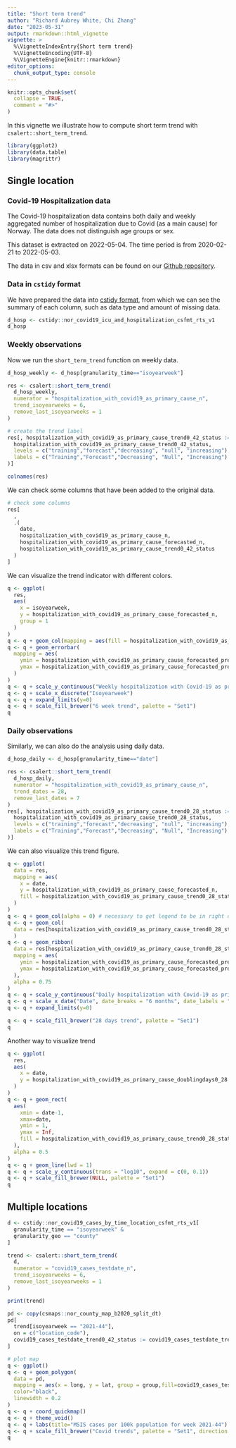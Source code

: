 ```yaml
---
title: "Short term trend"
author: "Richard Aubrey White, Chi Zhang"
date: "2023-05-31"
output: rmarkdown::html_vignette
vignette: >
  %\VignetteIndexEntry{Short term trend}
  %\VignetteEncoding{UTF-8}
  %\VignetteEngine{knitr::rmarkdown}
editor_options: 
  chunk_output_type: console
---
```


```r
knitr::opts_chunk$set(
  collapse = TRUE,
  comment = "#>"
)
```

In this vignette we illustrate how to compute short term trend with `csalert::short_term_trend`.

```r
library(ggplot2)
library(data.table)
library(magrittr)
```

## Single location

### Covid-19 Hospitalization data

The Covid-19 hospitalization data contains both daily and weekly aggregated number of hospitalization due to Covid (as a main cause) for Norway. The data does not distinguish age groups or sex. 

This dataset is extracted on 2022-05-04. The time period is from 2020-02-21 to 2022-05-03. 

The data in csv and xlsx formats can be found on our [Github repository](https://github.com/folkehelseinstituttet/surveillance_data). 


### Data in `cstidy` format

We have prepared the data into [cstidy format](http://csids.no/cstidy/articles/csfmt_rts_data_v1.html), from which we can see the summary of each column, such as data type and amount of missing data. 

```r
d_hosp <- cstidy::nor_covid19_icu_and_hospitalization_csfmt_rts_v1
d_hosp
```

### Weekly observations

Now we run the `short_term_trend` function on weekly data. 

```r
d_hosp_weekly <- d_hosp[granularity_time=="isoyearweek"]

res <- csalert::short_term_trend(
  d_hosp_weekly, 
  numerator = "hospitalization_with_covid19_as_primary_cause_n",
  trend_isoyearweeks = 6,
  remove_last_isoyearweeks = 1
)

# create the trend label
res[, hospitalization_with_covid19_as_primary_cause_trend0_42_status := factor(
  hospitalization_with_covid19_as_primary_cause_trend0_42_status,
  levels = c("training","forecast","decreasing", "null", "increasing"),
  labels = c("Training","Forecast","Decreasing", "Null", "Increasing")
)]

colnames(res)
```


We can check some columns that have been added to the original data. 

```r
# check some columns 
res[
  ,
  .(
    date, 
    hospitalization_with_covid19_as_primary_cause_n, 
    hospitalization_with_covid19_as_primary_cause_forecasted_n,
    hospitalization_with_covid19_as_primary_cause_trend0_42_status
  )
]
```

We can visualize the trend indicator with different colors.

```r
q <- ggplot(
  res, 
  aes(
    x = isoyearweek, 
    y = hospitalization_with_covid19_as_primary_cause_forecasted_n,
    group = 1
  )
)
q <- q + geom_col(mapping = aes(fill = hospitalization_with_covid19_as_primary_cause_trend0_42_status))
q <- q + geom_errorbar(
  mapping = aes(
    ymin = hospitalization_with_covid19_as_primary_cause_forecasted_predinterval_q02x5_n,
    ymax = hospitalization_with_covid19_as_primary_cause_forecasted_predinterval_q97x5_n
  )
)
q <- q + scale_y_continuous("Weekly hospitalization with Covid-19 as primary cause", expand = c(0, 0.1))
q <- q + scale_x_discrete("Isoyearweek")
q <- q + expand_limits(y=0)
q <- q + scale_fill_brewer("6 week trend", palette = "Set1")
q
```

### Daily observations

Similarly, we can also do the analysis using daily data.

```r
d_hosp_daily <- d_hosp[granularity_time=="date"]

res <- csalert::short_term_trend(
  d_hosp_daily, 
  numerator = "hospitalization_with_covid19_as_primary_cause_n",
  trend_dates = 28,
  remove_last_dates = 7
)
res[, hospitalization_with_covid19_as_primary_cause_trend0_28_status := factor(
  hospitalization_with_covid19_as_primary_cause_trend0_28_status,
  levels = c("training","forecast","decreasing", "null", "increasing"),
  labels = c("Training","Forecast","Decreasing", "Null", "Increasing")
)]

```

We can also visualize this trend figure.

```r
q <- ggplot(
  data = res, 
  mapping = aes(
    x = date, 
    y = hospitalization_with_covid19_as_primary_cause_forecasted_n, 
    fill = hospitalization_with_covid19_as_primary_cause_trend0_28_status
  )
)
q <- q + geom_col(alpha = 0) # necessary to get legend to be in right order
q <- q + geom_col(
  data = res[hospitalization_with_covid19_as_primary_cause_trend0_28_status!="Forecast"]
  )
q <- q + geom_ribbon(
  data = res[hospitalization_with_covid19_as_primary_cause_trend0_28_status=="Forecast"], 
  mapping = aes(
    ymin = hospitalization_with_covid19_as_primary_cause_forecasted_predinterval_q02x5_n,
    ymax = hospitalization_with_covid19_as_primary_cause_forecasted_predinterval_q97x5_n
  ),
  alpha = 0.75
)
q <- q + scale_y_continuous("Daily hospitalization with Covid-19 as primary cause", expand = c(0, 0.1))
q <- q + scale_x_date("Date", date_breaks = "6 months", date_labels = "%y-%m-%d")
q <- q + expand_limits(y=0)

q <- q + scale_fill_brewer("28 days trend", palette = "Set1")
q
```

Another way to visualize trend

```r
q <- ggplot(
  res, 
  aes(
    x = date, 
    y = hospitalization_with_covid19_as_primary_cause_doublingdays0_28
  )
)
q <- q + geom_rect(
  aes(
    xmin = date-1, 
    xmax=date, 
    ymin = 1,
    ymax = Inf, 
    fill = hospitalization_with_covid19_as_primary_cause_trend0_28_status
  ), 
  alpha = 0.5
)
q <- q + geom_line(lwd = 1)
q <- q + scale_y_continuous(trans = "log10", expand = c(0, 0.1))
q <- q + scale_fill_brewer(NULL, palette = "Set1")
q
```

## Multiple locations

```r
d <- cstidy::nor_covid19_cases_by_time_location_csfmt_rts_v1[
  granularity_time == "isoyearweek" & 
  granularity_geo == "county"
]

trend <- csalert::short_term_trend(
  d,
  numerator = "covid19_cases_testdate_n",
  trend_isoyearweeks = 6,
  remove_last_isoyearweeks = 1
)

print(trend)
```

```r
pd <- copy(csmaps::nor_county_map_b2020_split_dt)
pd[
  trend[isoyearweek == "2021-44"],
  on = c("location_code"),
  covid19_cases_testdate_trend0_42_status := covid19_cases_testdate_trend0_42_status
]

# plot map
q <- ggplot()
q <- q + geom_polygon(
  data = pd,
  mapping = aes(x = long, y = lat, group = group,fill=covid19_cases_testdate_trend0_42_status),
  color="black",
  linewidth = 0.2
)
q <- q + coord_quickmap()
q <- q + theme_void()
q <- q + labs(title="MSIS cases per 100k population for week 2021-44")
q <- q + scale_fill_brewer("Covid trends", palette = "Set1", direction = -1)
q
```

